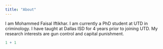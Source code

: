 ---
title: "About"
---
 I am Mohammed Faisal Iftikhar. I am currently a PhD student at UTD in 
 criminology. I have taught at Dallas ISD for 4 years prior to joining UTD. My 
 research interests are gun control and capital punishment. 



```{r}
1 + 1
```
